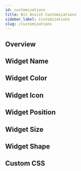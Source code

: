 ```yaml
---
id: customizations
title: Bit Assist Customizations
sidebar_label: Customizations
slug: /customizations
---
```



## Overview
## Widget Name 
## Widget Color
## Widget Icon
## Widget Position
## Widget Size
## Widget Shape
## Custom CSS

<Feedback/>